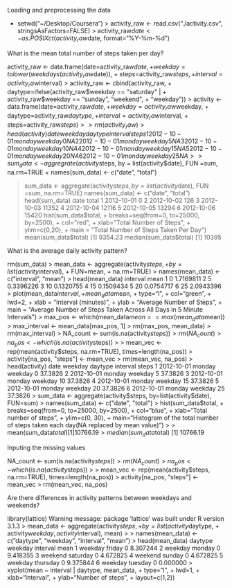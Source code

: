 Loading and preprocessing the data
 
+ setwd("~/Desktop/Coursera")
> activity_raw <- read.csv("./activity.csv", stringsAsFactors=FALSE)
> activity_raw$date <- as.POSIXct(activity_raw$date, format="%Y-%m-%d")
 
What is the mean total number of steps taken per day?
 
activity_raw <- data.frame(date=activity_raw$date, 
+                            weekday=tolower(weekdays(activity_raw$date)), 
+                            steps=activity_raw$steps, 
+                            interval=activity_raw$interval)
> activity_raw <- cbind(activity_raw, 
+                       daytype=ifelse(activity_raw$weekday == "saturday" | 
+                                          activity_raw$weekday == "sunday", "weekend", 
+                                      "weekday"))
> activity <- data.frame(date=activity_raw$date, 
+                        weekday=activity_raw$weekday, 
+                        daytype=activity_raw$daytype, 
+                        interval=activity_raw$interval,
+                        steps=activity_raw$steps)
> 
> rm(activity_raw)
> head(activity)
        date weekday daytype interval steps
1 2012-10-01  monday weekday        0    NA
2 2012-10-01  monday weekday        5    NA
3 2012-10-01  monday weekday       10    NA
4 2012-10-01  monday weekday       15    NA
5 2012-10-01  monday weekday       20    NA
6 2012-10-01  monday weekday       25    NA
> 
> sum_data <- aggregrate(activity$steps, by = list(activity$date), FUN =sum, na.rm=TRUE
+ names(sum_data) <- c("date", "total")

> sum_data <- aggregate(activity$steps, by = list(activity$date), FUN =sum, na.rm=TRUE)
> names(sum_data) <- c("date", "total")
> head(sum_data)
        date total
1 2012-10-01     0
2 2012-10-02   126
3 2012-10-03 11352
4 2012-10-04 12116
5 2012-10-05 13294
6 2012-10-06 15420
> hist(sum_data$total,
+ breaks=seq(from=0, to=25000, by=2500),
+ col="red",
+ xlab="Total Number of Steps",
+ ylim=c(0,20),
+ main = "Total Number of Steps Taken Per Day")
> mean(sum_data$total)
[1] 9354.23
> median(sum_data$total)
[1] 10395

What is the average daily activity pattern?
 
 rm(sum_data)
> mean_data <- aggregate(activity$steps, 
+                        by=list(activity$interval), 
+                        FUN=mean, 
+                        na.rm=TRUE)
> names(mean_data) <- c("interval", "mean")
> head(mean_data)
  interval      mean
1        0 1.7169811
2        5 0.3396226
3       10 0.1320755
4       15 0.1509434
5       20 0.0754717
6       25 2.0943396
> plot(mean_data$interval,
+ mean_data$mean,
+ type="l",
+ col="green",
+ lwd=2,
+ xlab = "Interval (minutes)",
+ ylab = "Average Number of Steps",
+ main = "Average Number of Steps Taken Across All Days in 5 Minute Intervals")
> max_pos <- which(mean_data$mean == max(mean_data$mean))
> max_interval <- mean_data[max_pos, 1]
> rm(max_pos, mean_data)
> rm(max_interval)
> NA_count <- sum(is.na(activity$steps))
> rm(NA_count)
> na_pos <- which(is.na(activity$steps))
> 
> mean_vec <- rep(mean(activity$steps, na.rm=TRUE), times=length(na_pos))
> activity[na_pos, "steps"] <- mean_vec
> rm(mean_vec, na_pos)
> head(activity)
        date weekday daytype interval   steps
1 2012-10-01  monday weekday        0 37.3826
2 2012-10-01  monday weekday        5 37.3826
3 2012-10-01  monday weekday       10 37.3826
4 2012-10-01  monday weekday       15 37.3826
5 2012-10-01  monday weekday       20 37.3826
6 2012-10-01  monday weekday       25 37.3826
> sum_data <- aggregate(activity$steps, by=list(activity$date), FUN=sum)
> names(sum_data) <- c("date", "total")
> hist(sum_data$total, 
+      breaks=seq(from=0, to=25000, by=2500),
+      col="blue", 
+      xlab="Total number of steps", 
+      ylim=c(0, 30), 
+      main="Histogram of the total number of steps taken each day\n(NA replaced by mean value)")
> 
> mean(sum_data$total)
[1] 10766.19
> median(sum_data$total)
[1] 10766.19
 
 Inputing the missing values

NA_count <- sum(is.na(activity$steps))
> rm(NA_count)
> na_pos <- which(is.na(activity$steps))
> 
> mean_vec <- rep(mean(activity$steps, na.rm=TRUE), times=length(na_pos))
> activity[na_pos, "steps"] <- mean_vec
> rm(mean_vec, na_pos)

Are there differences in activity patterns between weekdays and weekends?

library(lattice)
Warning message:
package ‘lattice’ was built under R version 3.1.3 
> mean_data <- aggregate(activity$steps, 
+                        by=list(activity$daytype, 
+                                activity$weekday, activity$interval), mean)
> 
> names(mean_data) <- c("daytype", "weekday", "interval", "mean")
> head(mean_data)
  daytype  weekday interval     mean
1 weekday   friday        0 8.307244
2 weekday   monday        0 9.418355
3 weekend saturday        0 4.672825
4 weekend   sunday        0 4.672825
5 weekday thursday        0 9.375844
6 weekday  tuesday        0 0.000000
> xyplot(mean ~ interval | daytype, mean_data, 
+        type="l", 
+        lwd=1, 
+        xlab="Interval", 
+        ylab="Number of steps", 
+        layout=c(1,2))
